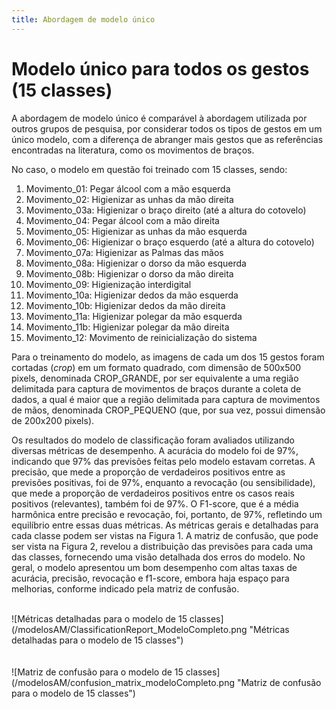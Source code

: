 ```yaml
---
title: Abordagem de modelo único
---
```


# Modelo único para todos os gestos (15 classes)

A abordagem de modelo único é comparável à abordagem utilizada por outros grupos de pesquisa, por considerar todos os tipos de gestos em um único modelo, com a diferença de abranger mais gestos que as referências encontradas na literatura, como os movimentos de braços. 

No caso, o modelo em questão foi treinado com 15 classes, sendo:

1. Movimento_01: Pegar álcool com a mão esquerda
2. Movimento_02: Higienizar as unhas da mão direita
3. Movimento_03a: Higienizar o braço direito (até a altura do cotovelo)
4. Movimento_04: Pegar álcool com a mão direita
5. Movimento_05: Higienizar as unhas da mão esquerda
6. Movimento_06: Higienizar o braço esquerdo (até a altura do cotovelo)
7. Movimento_07a: Higienizar as Palmas das mãos
8. Movimento_08a: Higienizar o dorso da mão esquerda
9. Movimento_08b: Higienizar o dorso da mão direita
10. Movimento_09: Higienização interdigital
11. Movimento_10a: Higienizar dedos da mão esquerda
12. Movimento_10b: Higienizar dedos da mão direita
13. Movimento_11a: Higienizar polegar da mão esquerda
14. Movimento_11b: Higienizar polegar da mão direita
15. Movimento_12: Movimento de reinicialização do sistema 
    
Para o treinamento do modelo, as imagens de cada um dos 15 gestos foram cortadas (*crop*) em um formato quadrado, com dimensão de 500x500 pixels, denominada CROP_GRANDE, por ser equivalente a uma região delimitada para captura de movimentos de braços durante a coleta de dados, a qual é maior que a região delimitada para captura de movimentos de mãos, denominada CROP_PEQUENO (que, por sua vez, possui dimensão de 200x200 pixels).

Os resultados do modelo de classificação foram avaliados utilizando diversas métricas de desempenho. A acurácia do modelo foi de 97%, indicando que 97% das previsões feitas pelo modelo estavam corretas. A precisão, que mede a proporção de verdadeiros positivos entre as previsões positivas, foi de 97%, enquanto a revocação (ou sensibilidade), que mede a proporção de verdadeiros positivos entre os casos reais positivos (relevantes), também foi de 97%. O F1-score, que é a média harmônica entre precisão e revocação, foi, portanto, de 97%, refletindo um equilíbrio entre essas duas métricas. As métricas gerais e detalhadas para cada classe podem ser vistas na Figura 1. A matriz de confusão, que pode ser vista na Figura 2, revelou a distribuição das previsões para cada uma das classes, fornecendo uma visão detalhada dos erros do modelo. No geral, o modelo apresentou um bom desempenho com altas taxas de acurácia, precisão, revocação e f1-score, embora haja espaço para melhorias, conforme indicado pela matriz de confusão.

<br />
<div class='img_center'>
    ![Métricas detalhadas para o modelo de 15 classes](/modelosAM/ClassificationReport_ModeloCompleto.png "Métricas detalhadas para o modelo de 15 classes")
</div>
<br />

<br />
<div class='img_center_60'>
    ![Matriz de confusão para o modelo de 15 classes](/modelosAM/confusion_matrix_modeloCompleto.png "Matriz de confusão para o modelo de 15 classes")
</div>
<br />